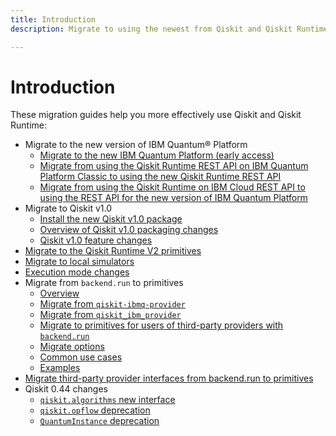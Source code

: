 ```yaml
---
title: Introduction
description: Migrate to using the newest from Qiskit and Qiskit Runtime

---
```


# Introduction

These migration guides help you more effectively use Qiskit and Qiskit Runtime:

* Migrate to the new version of IBM Quantum&reg; Platform
   * [Migrate to the new IBM Quantum Platform (early access)](./classic-iqp-to-cloud-iqp)
   * [Migrate from using the Qiskit Runtime REST API on IBM Quantum Platform Classic to using the new Qiskit Runtime REST API](./migrate-classic-rest-api#from-classic)
   * [Migrate from using the Qiskit Runtime on IBM Cloud REST API to using the REST API for the new version of IBM Quantum Platform](./migrate-classic-rest-api#from-runtime-cloud)
* Migrate to Qiskit v1.0
   * [Install the new Qiskit v1.0 package](./qiskit-1.0-installation)
   * [Overview of Qiskit v1.0 packaging changes](./metapackage-migration)
   * [Qiskit v1.0 feature changes](./qiskit-1.0-features)
* [Migrate to the Qiskit Runtime V2 primitives](./v2-primitives)
* [Migrate to local simulators](./local-simulators)
* [Execution mode changes](./sessions)
* Migrate from `backend.run` to primitives
   * [Overview](./qiskit-runtime)
   * [Migrate from `qiskit-ibmq-provider`](./qiskit-runtime-from-ibmq-provider)
   * [Migrate from `qiskit_ibm_provider`](./qiskit-runtime-from-ibm-provider)
   * [Migrate to primitives for users of third-party providers with `backend.run`](./qiskit-backend-primitives)
   * [Migrate options](./qiskit-runtime-options)
   * [Common use cases](./qiskit-runtime-use-case)
   * [Examples](./qiskit-runtime-examples)
* [Migrate third-party provider interfaces from backend.run to primitives](./external-providers-primitives-v2)
* Qiskit 0.44 changes
   * [`qiskit.algorithms` new interface](./qiskit-algorithms-module)
   * [`qiskit.opflow` deprecation](./qiskit-opflow-module)
   * [`QuantumInstance` deprecation](./qiskit-quantum-instance)
